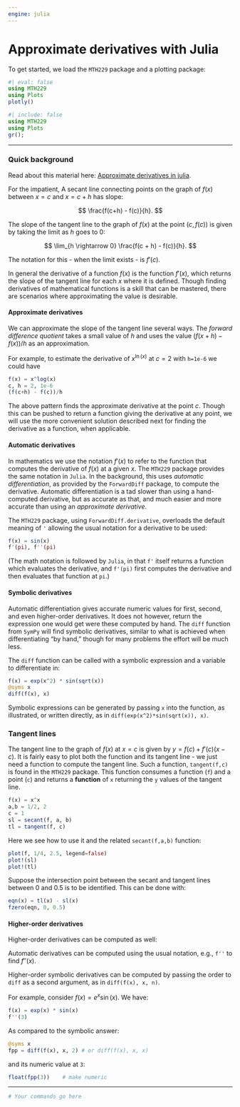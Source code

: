 ```yaml
---
engine: julia
---
```


# Approximate derivatives with Julia


To get started, we load the `MTH229` package and a plotting package:

```julia
#| eval: false
using MTH229
using Plots
plotly()
```

```julia
#| include: false
using MTH229
using Plots
gr();
```


----


### Quick background

Read about this material here: [Approximate derivatives in julia](http://mth229.github.io/derivatives.html).

For the impatient, A secant line connecting points on the graph of $f(x)$ between $x=c$ and $x = c+h$ has slope:

$$
\frac{f(c+h) - f(c)}{h}.
$$


The slope of the tangent line to the graph of
$f(x)$ at the point $(c,f(c))$ is given by taking the limit as $h$ goes to $0$:

$$
\lim_{h \rightarrow 0} \frac{f(c + h) - f(c)}{h}.
$$

The notation for this - when the limit exists - is $f'(c)$.



In general the derivative of a function $f(x)$ is the function
$f'(x)$, which returns the slope of the tangent line for each $x$
where it is defined. Though finding derivatives of mathematical functions is a skill that can be mastered, there are scenarios where approximating the
value is desirable.

#### Approximate derivatives

We can approximate the slope of the tangent line several ways. The
*forward difference quotient* takes a small value of $h$ and uses the
value $(f(x+h) - f(x))/h$ as an approximation.


For example, to estimate the derivative of $x^{\ln(x)}$ at $c=2$ with `h=1e-6` we could have

```julia
f(x) = x^log(x)
c, h = 2, 1e-6
(f(c+h) - f(c))/h
```

The above pattern finds the approximate derivative at the point $c$. Though this
can be pushed to return a function giving the derivative at any point,
we will use the more convenient solution described next for finding
the derivative as a function, when applicable.


#### Automatic derivatives

In mathematics we use the notation $f'(x)$ to refer to the function that
computes the derivative of $f(x)$ at a given $x$. The `MTH229` package
provides the same notation in `Julia`.
In  the  background, this uses *automatic differentiation*, as provided by
the `ForwardDiff` package, to
compute the  derivative. Automatic differentiation is a tad slower than using a
hand-computed derivative, but as accurate as that, and much easier and   more  accurate than using an
*approximate derivative*.


The `MTH229` package, using `ForwardDiff.derivative`, overloads  the default meaning of `'` allowing the usual notation for a derivative to be used:

```julia
f(x) = sin(x)
f'(pi), f''(pi)
```

(The math notation is followed by `Julia`, in that `f'` itself returns a function which evaluates the derivative, and `f'(pi)` first computes the derivative and then evaluates that function at `pi`.)

#### Symbolic derivatives

Automatic differentiation gives accurate numeric values for first, second, and
even higher-order derivatives. It does not however, return the
expression one would get were these computed by hand. The `diff` function from `SymPy` will
find symbolic derivatives, similar to what is achieved when differentiating "by hand," though for many problems the effort will be much less.

The `diff` function can be called with a symbolic expression and a variable to differentiate in:

```julia
f(x) = exp(x^2) * sin(sqrt(x))
@syms x
diff(f(x), x)
```

Symbolic expressions can be generated by passing `x` into the function, as illustrated, or written directly, as in `diff(exp(x^2)*sin(sqrt(x)), x)`.

### Tangent lines


The tangent line to the graph of $f(x)$ at $x=c$ is given by
$y=f(c)+f'(c)(x-c)$.  It is fairly easy to plot both the function and
its tangent line - we just need a function to compute the tangent
line. Such a function, `tangent(f,c)` is found in the `MTH229`
package. This function consumes a function (`f`) and a point (`c`) and
returns a **function** of `x` returning the `y` values of the tangent
line.

```julia
f(x) = x^x
a,b = 1/2, 2
c = 1
sl = secant(f, a, b)
tl = tangent(f, c)
```

Here we see how to use it and the related  `secant(f,a,b)` function:

```julia
plot(f, 1/4, 2.5, legend=false)
plot!(sl)
plot!(tl)
```


Suppose the intersection point between the secant and tangent lines between $0$ and $0.5$ is to be identified. This can be done with:

```julia
eqn(x) = tl(x) - sl(x)
fzero(eqn, 0, 0.5)
```



#### Higher-order derivatives


Higher-order derivatives can be computed as well:

Automatic derivatives can be computed using the usual notation, e.g., `f''`  to find $f''(x)$.

Higher-order symbolic derivatives can be computed by passing the order to `diff` as a second argument, as in `diff(f(x), x, n)`.

For example, consider $f(x) = e^x \sin(x)$. We have:

```julia
f(x) = exp(x) * sin(x)
f''(3)
```

As compared to the symbolic answer:

```julia
@syms x
fpp = diff(f(x), x, 2) # or diff(f(x), x, x)
```

and its numeric  value at `3`:

```julia
float(fpp(3))    # make numeric
```

----

```julia
# Your commands go here

```
